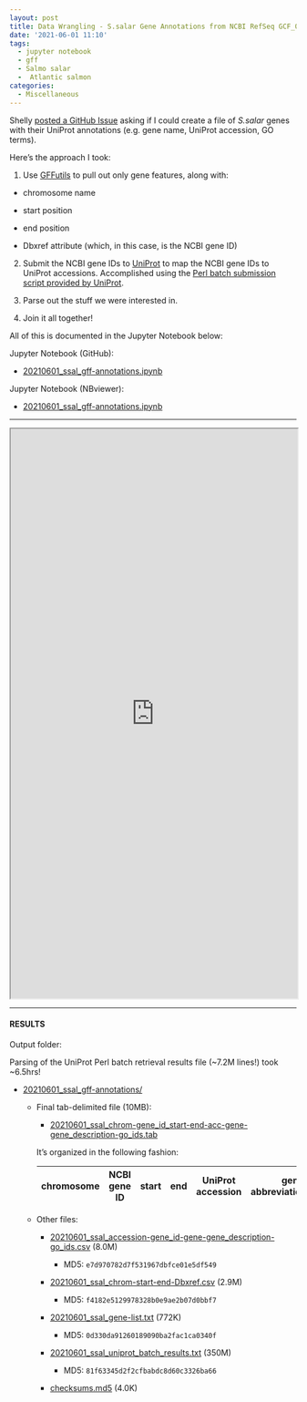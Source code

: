 ```yaml
---
layout: post
title: Data Wrangling - S.salar Gene Annotations from NCBI RefSeq GCF_000233375.1_ICSASG_v2_genomic.gff for Shelly
date: '2021-06-01 11:10'
tags: 
  - jupyter notebook
  - gff
  - Salmo salar
  -  Atlantic salmon
categories: 
  - Miscellaneous
---
```

Shelly [posted a GitHub Issue](https://github.com/RobertsLab/resources/issues/1220) asking if I could create a file of _S.salar_ genes with their UniProt annotations (e.g. gene name, UniProt accession, GO terms).

Here's the approach I took:

1. Use [GFFutils](https://gffutils.readthedocs.io/en/v0.12.0/index.html) to pull out only gene features, along with:

- chromosome name

- start position

- end position

- Dbxref attribute (which, in this case, is the NCBI gene ID)

2. Submit the NCBI gene IDs to [UniProt]() to map the NCBI gene IDs to UniProt accessions. Accomplished using the [Perl batch submission script provided by UniProt](https://www.uniprot.org/help/api_batch_retrieval).

3. Parse out the stuff we were interested in.

4. Join it all together!

All of this is documented in the Jupyter Notebook below:

Jupyter Notebook (GitHub):

- [20210601_ssal_gff-annotations.ipynb](https://github.com/RobertsLab/code/blob/master/notebooks/sam/20210601_ssal_gff-annotations.ipynb)

Jupyter Notebook (NBviewer):

- [20210601_ssal_gff-annotations.ipynb](https://nbviewer.jupyter.org/github/RobertsLab/code/blob/master/notebooks/sam/20210601_ssal_gff-annotations.ipynb)

---

<iframe src="https://nbviewer.jupyter.org/github/RobertsLab/code/blob/master/notebooks/sam/20210601_ssal_gff-annotations.ipynb" width="100%" height="1000" scrolling="yes"></iframe>



---

#### RESULTS

Output folder:

Parsing of the UniProt Perl batch retrieval results file (~7.2M lines!) took ~6.5hrs!

- [20210601_ssal_gff-annotations/](https://gannet.fish.washington.edu/Atumefaciens/20210601_ssal_gff-annotations/)

  - Final tab-delimited file (10MB):

    - [20210601_ssal_chrom-gene_id_start-end-acc-gene-gene_description-go_ids.tab](https://gannet.fish.washington.edu/Atumefaciens/20210601_ssal_gff-annotations/20210601_ssal_chrom-gene_id_start-end-acc-gene-gene_description-go_ids.tab)

    It's organized in the following fashion:

    | chromosome | NCBI gene ID | start | end | UniProt accession | gene abbreviation/name | gene description | GO IDs |
    |---|----|----|----|---|----|----|----|


  - Other files:

    - [20210601_ssal_accession-gene_id-gene-gene_description-go_ids.csv](https://gannet.fish.washington.edu/Atumefaciens/20210601_ssal_gff-annotations/20210601_ssal_accession-gene_id-gene-gene_description-go_ids.csv) (8.0M)

      - MD5: `e7d970782d7f531967dbfce01e5df549`

    - [20210601_ssal_chrom-start-end-Dbxref.csv](https://gannet.fish.washington.edu/Atumefaciens/20210601_ssal_gff-annotations/20210601_ssal_chrom-start-end-Dbxref.csv) (2.9M)

      - MD5: `f4182e5129978328b0e9ae2b07d0bbf7`

    - [20210601_ssal_gene-list.txt](https://gannet.fish.washington.edu/Atumefaciens/20210601_ssal_gff-annotations/20210601_ssal_gene-list.txt) (772K)

      - MD5: `0d330da91260189090ba2fac1ca0340f`

    - [20210601_ssal_uniprot_batch_results.txt](https://gannet.fish.washington.edu/Atumefaciens/20210601_ssal_gff-annotations/20210601_ssal_uniprot_batch_results.txt) (350M)

      - MD5: `81f63345d2f2cfbabdc8d60c3326ba66`

    - [checksums.md5](https://gannet.fish.washington.edu/Atumefaciens/20210601_ssal_gff-annotations/checksums.md5) (4.0K)
